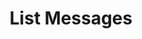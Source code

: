 ---
title: "List Messages"
sidebarTitle: "List Messages"
openapi: "/openapi.yaml GET /v2/accounts/{account_id}/messages"
---